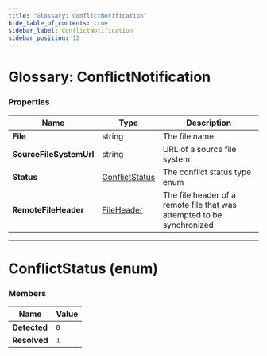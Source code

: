 ```yaml
---
title: "Glossary: ConflictNotification"
hide_table_of_contents: true
sidebar_label: ConflictNotification
sidebar_position: 12
---
```



# Glossary: ConflictNotification

### Properties

| Name | Type | Description |
| ------------- | ------------- | ----- |
| **File** | string | The file name |
| **SourceFileSystemUrl** | string | URL of a source file system |
| **Status** | [ConflictStatus](../glossary/conflict-notification.mdx#conflictstatus-enum) | The conflict status type enum |
| **RemoteFileHeader** | [FileHeader](./file-header) | The file header of a remote file that was attempted to be synchronized |

---

# ConflictStatus (enum)

### Members

| Name | Value |
| ---- | ----- |
| **Detected** | `0` |
| **Resolved** | `1` |
